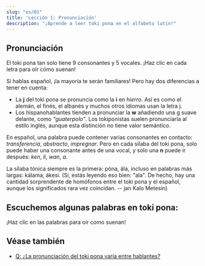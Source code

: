 ```yaml
---
slug: "es/01"
title: 'Lección 1: Pronunciación'
description: "¡Aprende a leer toki pona en el alfabeto latín!"
---
```



## Pronunciación

El toki pona tan solo tiene 9 consonantes y 5 vocales. ¡Haz clic en cada letra para oír cómo suenan!

<PhonoTable />

Si hablas español, ¡la mayoría te serán familiares! Pero hay dos diferencias a tener en cuenta:

* La **j** del toki pona se pronuncia como la **i** en *hierro*. Así es como el alemán, el finés, el albanés y muchos otros idiomas usan la letra j.
* Los hispanohablantes tienden a pronunciar la **w** añadiendo una g suave delante, como *"guaterpolo"*. Los tokiponistas suelen pronunciarla al estilo inglés, aunque esta distinción no tiene valor semántico. 

En español, una palabra puede contener varias consonantes en contacto: *transferencia*, *abstracto*, *impregnar*. Pero en cada sílaba del toki pona, solo puede haber una consonante antes de una vocal, y solo una **n** puede ir después: *ken*, *li*, *wan*, *a*. 

La sílaba tónica siempre es la primera: póna, ála, incluso en palabras más largas: kálama, ákesi.
(Sí, estás leyendo eso bien: "ala". De hecho, hay una cantidad sorprendente de homófonos entre el toki pona y el español, aunque los significados rara vez coincidan. -- jan Kalo Metesin)

## Escuchemos algunas palabras en toki pona:

¡Haz clic en las palabras para oír como suenan!

<PhonoExamplesEs />

## Véase también

* [Q: ¿La pronunciación del toki pona varía entre hablantes?](es/sound-variation)
